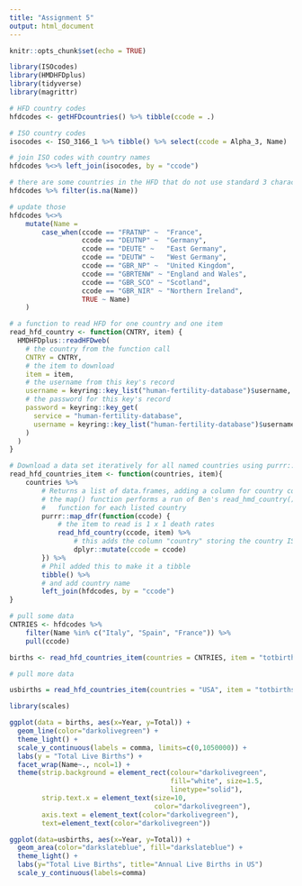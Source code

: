 ```yaml
---
title: "Assignment 5"
output: html_document
---
```


```r
knitr::opts_chunk$set(echo = TRUE)
```


```r
library(ISOcodes)
library(HMDHFDplus)
library(tidyverse)
library(magrittr)

# HFD country codes
hfdcodes <- getHFDcountries() %>% tibble(ccode = .)

# ISO country codes
isocodes <- ISO_3166_1 %>% tibble() %>% select(ccode = Alpha_3, Name)

# join ISO codes with country names
hfdcodes %<>% left_join(isocodes, by = "ccode")

# there are some countries in the HFD that do not use standard 3 character ISO codes
hfdcodes %>% filter(is.na(Name))

# update those
hfdcodes %<>% 
    mutate(Name = 
        case_when(ccode == "FRATNP" ~  "France",
                  ccode == "DEUTNP" ~  "Germany",
                  ccode == "DEUTE" ~   "East Germany",
                  ccode == "DEUTW" ~   "West Germany",
                  ccode == "GBR_NP" ~  "United Kingdom", 
                  ccode == "GBRTENW" ~ "England and Wales",
                  ccode == "GBR_SCO" ~ "Scotland",
                  ccode == "GBR_NIR" ~ "Northern Ireland",
                  TRUE ~ Name)
    )
```


```r
# a function to read HFD for one country and one item
read_hfd_country <- function(CNTRY, item) {
  HMDHFDplus::readHFDweb(
    # the country from the function call
    CNTRY = CNTRY,
    # the item to download
    item = item,
    # the username from this key's record
    username = keyring::key_list("human-fertility-database")$username,
    # the password for this key's record
    password = keyring::key_get(
      service = "human-fertility-database",
      username = keyring::key_list("human-fertility-database")$username
    )
  )
}

# Download a data set iteratively for all named countries using purrr::map()
read_hfd_countries_item <- function(countries, item){
    countries %>%
        # Returns a list of data.frames, adding a column for country code to each
        # the map() function performs a run of Ben's read_hmd_country() 
        #   function for each listed country
        purrr::map_dfr(function(ccode) {
            # the item to read is 1 x 1 death rates
            read_hfd_country(ccode, item) %>%
                # this adds the column "country" storing the country ISO code
                dplyr::mutate(ccode = ccode)
        }) %>%
        # Phil added this to make it a tibble
        tibble() %>% 
        # and add country name
        left_join(hfdcodes, by = "ccode")
}

```


```r

# pull some data
CNTRIES <- hfdcodes %>% 
    filter(Name %in% c("Italy", "Spain", "France")) %>% 
    pull(ccode)

births <- read_hfd_countries_item(countries = CNTRIES, item = "totbirthsRR")

# pull more data

usbirths = read_hfd_countries_item(countries = "USA", item = "totbirthsRR")
```


```r
library(scales)

ggplot(data = births, aes(x=Year, y=Total)) +
  geom_line(color="darkolivegreen") +
  theme_light() +
  scale_y_continuous(labels = comma, limits=c(0,1050000)) +
  labs(y = "Total Live Births") +
  facet_wrap(Name~., ncol=1) +
  theme(strip.background = element_rect(colour="darkolivegreen",
                                        fill="white", size=1.5,
                                        linetype="solid"),
        strip.text.x = element_text(size=10,
                                    color="darkolivegreen"),
        axis.text = element_text(color="darkolivegreen"),
        text=element_text(color="darkolivegreen"))

ggplot(data=usbirths, aes(x=Year, y=Total)) +
  geom_area(color="darkslateblue", fill="darkslateblue") +
  theme_light() +
  labs(y="Total Live Births", title="Annual Live Births in US")
  scale_y_continuous(labels=comma)

```






